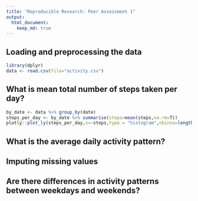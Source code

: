---
title: "Reproducible Research: Peer Assessment 1"
output: 
  html_document:
    keep_md: true
---


## Loading and preprocessing the data
```{r}
library(dplyr)
data <- read.csv(file="activity.csv")

```
## What is mean total number of steps taken per day?
```{r}
by_date <- data %>% group_by(date)
steps_per_day <- by_date %>% summarise(steps=mean(steps,na.rm=T))
plotly::plot_ly(steps_per_day,x=~steps,type = "histogram",nbinsx=length(steps_per_day$date))

```
## What is the average daily activity pattern?



## Imputing missing values



## Are there differences in activity patterns between weekdays and weekends?
